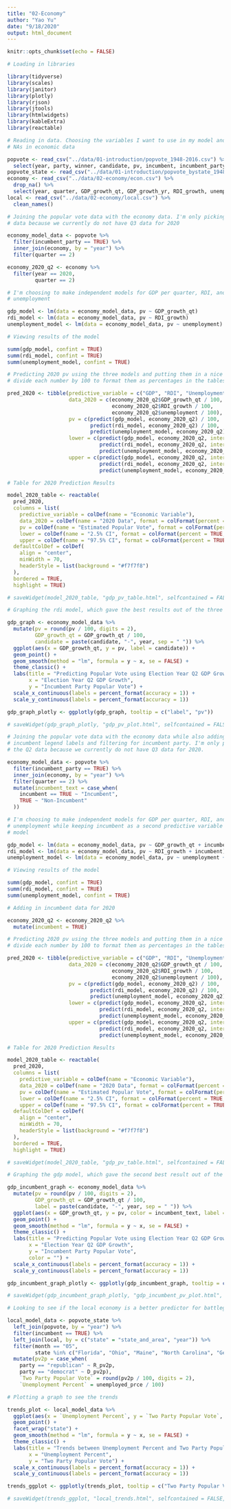 ```yaml
---
title: "02-Economy"
author: "Yao Yu"
date: "9/18/2020"
output: html_document
---
```


```r
knitr::opts_chunk$set(echo = FALSE)

# Loading in libraries

library(tidyverse)
library(scales)
library(janitor)
library(plotly)
library(rjson)
library(jtools)
library(htmlwidgets)
library(kableExtra)
library(reactable)

# Reading in data. Choosing the variables I want to use in my model and removing
# NAs in economic data

popvote <- read_csv("../data/01-introduction/popvote_1948-2016.csv") %>% 
  select(year, party, winner, candidate, pv, incumbent, incumbent_party)
popvote_state <- read_csv("../data/01-introduction/popvote_bystate_1948-2016.csv")
economy <- read_csv("../data/02-economy/econ.csv") %>% 
  drop_na() %>% 
  select(year, quarter, GDP_growth_qt, GDP_growth_yr, RDI_growth, unemployment, stock_open)
local <- read_csv("../data/02-economy/local.csv") %>% 
  clean_names()
```

```r

# Joining the popular vote data with the economy data. I'm only picking the Q2
# data because we currently do not have Q3 data for 2020

economy_model_data <- popvote %>% 
  filter(incumbent_party == TRUE) %>% 
  inner_join(economy, by = "year") %>% 
  filter(quarter == 2)

economy_2020_q2 <- economy %>% 
  filter(year == 2020,
         quarter == 2) 

# I'm choosing to make independent models for GDP per quarter, RDI, and
# unemployment

gdp_model <- lm(data = economy_model_data, pv ~ GDP_growth_qt)
rdi_model <- lm(data = economy_model_data, pv ~ RDI_growth)
unemployment_model <- lm(data = economy_model_data, pv ~ unemployment)

# Viewing results of the model

summ(gdp_model, confint = TRUE)
summ(rdi_model, confint = TRUE)
summ(unemployment_model, confint = TRUE)

# Predicting 2020 pv using the three models and putting them in a nice table. I
# divide each number by 100 to format them as percentages in the tables/graphs.

pred_2020 <- tibble(predictive_variable = c("GDP", "RDI", "Unemployment"),
                    data_2020 = c(economy_2020_q2$GDP_growth_qt / 100,
                                  economy_2020_q2$RDI_growth / 100,
                                  economy_2020_q2$unemployment / 100),
                    pv = c(predict(gdp_model, economy_2020_q2) / 100, 
                           predict(rdi_model, economy_2020_q2) / 100, 
                           predict(unemployment_model, economy_2020_q2) / 100),
                    lower = c(predict(gdp_model, economy_2020_q2, interval = "prediction")[2] / 100,
                              predict(rdi_model, economy_2020_q2, interval = "prediction")[2] / 100,
                              predict(unemployment_model, economy_2020_q2, interval = "prediction")[2] / 100),
                    upper = c(predict(gdp_model, economy_2020_q2, interval = "prediction")[3] / 100,
                              predict(rdi_model, economy_2020_q2, interval = "prediction")[3] / 100,
                              predict(unemployment_model, economy_2020_q2, interval = "prediction")[3] / 100))

# Table for 2020 Prediction Results

model_2020_table <- reactable(
  pred_2020, 
  columns = list(
    predictive_variable = colDef(name = "Economic Variable"),
    data_2020 = colDef(name = "2020 Data", format = colFormat(percent = TRUE, digits = 2)),
    pv = colDef(name = "Estimated Popular Vote", format = colFormat(percent = TRUE, digits = 2)),
    lower = colDef(name = "2.5% CI", format = colFormat(percent = TRUE, digits = 2)),
    upper = colDef(name = "97.5% CI", format = colFormat(percent = TRUE, digits = 2))),
  defaultColDef = colDef(
    align = "center",
    minWidth = 70,
    headerStyle = list(background = "#f7f7f8")
  ),
  bordered = TRUE,
  highlight = TRUE)

# saveWidget(model_2020_table, "gdp_pv_table.html", selfcontained = FALSE, libdir = "lib")

# Graphing the rdi model, which gave the best results out of the three

gdp_graph <- economy_model_data %>% 
  mutate(pv = round(pv / 100, digits = 2),
         GDP_growth_qt = GDP_growth_qt / 100,
         candidate = paste(candidate, "-", year, sep = " ")) %>% 
  ggplot(aes(x = GDP_growth_qt, y = pv, label = candidate)) +
  geom_point() +
  geom_smooth(method = "lm", formula = y ~ x, se = FALSE) +
  theme_classic() +
  labs(title = "Predicting Popular Vote using Election Year Q2 GDP Growth",
       x = "Election Year Q2 GDP Growth",
       y = "Incumbent Party Popular Vote") +
  scale_x_continuous(labels = percent_format(accuracy = 1)) +
  scale_y_continuous(labels = percent_format(accuracy = 1))

gdp_graph_plotly <- ggplotly(gdp_graph, tooltip = c("label", "pv"))

# saveWidget(gdp_graph_plotly, "gdp_pv_plot.html", selfcontained = FALSE, libdir = "lib")

```


```r

# Joining the popular vote data with the economy data while also adding in the
# incumbent legend labels and filtering for incumbent party. I'm only picking
# the Q2 data because we currently do not have Q3 data for 2020.

economy_model_data <- popvote %>% 
  filter(incumbent_party == TRUE) %>% 
  inner_join(economy, by = "year") %>% 
  filter(quarter == 2) %>% 
  mutate(incumbent_text = case_when(
    incumbent == TRUE ~ "Incumbent",
    TRUE ~ "Non-Incumbent"
  ))

# I'm choosing to make independent models for GDP per quarter, RDI, and
# unemployment while keeping incumbent as a second predictive variable in each
# model

gdp_model <- lm(data = economy_model_data, pv ~ GDP_growth_qt + incumbent)
rdi_model <- lm(data = economy_model_data, pv ~ RDI_growth + incumbent)
unemployment_model <- lm(data = economy_model_data, pv ~ unemployment + incumbent)

# Viewing results of the model

summ(gdp_model, confint = TRUE)
summ(rdi_model, confint = TRUE)
summ(unemployment_model, confint = TRUE)

# Adding in incumbent data for 2020

economy_2020_q2 <- economy_2020_q2 %>% 
  mutate(incumbent = TRUE)

# Predicting 2020 pv using the three models and putting them in a nice table. I
# divide each number by 100 to format them as percentages in the tables/graphs.

pred_2020 <- tibble(predictive_variable = c("GDP", "RDI", "Unemployment"),
                    data_2020 = c(economy_2020_q2$GDP_growth_qt / 100,
                                  economy_2020_q2$RDI_growth / 100,
                                  economy_2020_q2$unemployment / 100),
                    pv = c(predict(gdp_model, economy_2020_q2) / 100, 
                           predict(rdi_model, economy_2020_q2) / 100, 
                           predict(unemployment_model, economy_2020_q2) / 100),
                    lower = c(predict(gdp_model, economy_2020_q2, interval = "prediction")[2] / 100,
                              predict(rdi_model, economy_2020_q2, interval = "prediction")[2] / 100,
                              predict(unemployment_model, economy_2020_q2, interval = "prediction")[2] / 100),
                    upper = c(predict(gdp_model, economy_2020_q2, interval = "prediction")[3] / 100,
                              predict(rdi_model, economy_2020_q2, interval = "prediction")[3] / 100,
                              predict(unemployment_model, economy_2020_q2, interval = "prediction")[3] / 100))

# Table for 2020 Prediction Results

model_2020_table <- reactable(
  pred_2020, 
  columns = list(
    predictive_variable = colDef(name = "Economic Variable"),
    data_2020 = colDef(name = "2020 Data", format = colFormat(percent = TRUE, digits = 2)),
    pv = colDef(name = "Estimated Popular Vote", format = colFormat(percent = TRUE, digits = 2)),
    lower = colDef(name = "2.5% CI", format = colFormat(percent = TRUE, digits = 2)),
    upper = colDef(name = "97.5% CI", format = colFormat(percent = TRUE, digits = 2))),
  defaultColDef = colDef(
    align = "center",
    minWidth = 70,
    headerStyle = list(background = "#f7f7f8")
  ),
  bordered = TRUE,
  highlight = TRUE)

# saveWidget(model_2020_table, "gdp_pv_table.html", selfcontained = FALSE, libdir = "lib")

# Graphing the gdp model, which gave the second best result out of the three

gdp_incumbent_graph <- economy_model_data %>% 
  mutate(pv = round(pv / 100, digits = 2),
         GDP_growth_qt = GDP_growth_qt / 100,
         label = paste(candidate, "-", year, sep = " ")) %>% 
  ggplot(aes(x = GDP_growth_qt, y = pv, color = incumbent_text, label = label)) +
  geom_point() +
  geom_smooth(method = "lm", formula = y ~ x, se = FALSE) +
  theme_classic() +
  labs(title = "Predicting Popular Vote using Election Year Q2 GDP Growth\nfor Incumbents and same party Non-Incumbents",
       x = "Election Year Q2 GDP Growth",
       y = "Incumbent Party Popular Vote",
       color = "") +
  scale_x_continuous(labels = percent_format(accuracy = 1)) +
  scale_y_continuous(labels = percent_format(accuracy = 1))

gdp_incumbent_graph_plotly <- ggplotly(gdp_incumbent_graph, tooltip = c("label", "pv"))

# saveWidget(gdp_incumbent_graph_plotly, "gdp_incumbent_pv_plot.html", selfcontained = FALSE, libdir = "lib")

```


```r

# Looking to see if the local economy is a better predictor for battleground states

local_model_data <- popvote_state %>% 
  left_join(popvote, by = "year") %>% 
  filter(incumbent == TRUE) %>% 
  left_join(local, by = c("state" = "state_and_area", "year")) %>% 
  filter(month == "05",
         state %in% c("Florida", "Ohio", "Maine", "North Carolina", "Georgia", "Pennsylvania")) %>% 
  mutate(pv2p = case_when(
    party == "republican" ~ R_pv2p,
    party == "democrat" ~ D_pv2p),
    `Two Party Popular Vote` = round(pv2p / 100, digits = 2),
    `Unemployment Percent` = unemployed_prce / 100)

# Plotting a graph to see the trends

trends_plot <- local_model_data %>% 
  ggplot(aes(x = `Unemployment Percent`, y = `Two Party Popular Vote`, label = candidate)) + 
  geom_point() + 
  facet_wrap("state") + 
  geom_smooth(method = "lm", formula = y ~ x, se = FALSE) +
  theme_classic() +
  labs(title = "Trends between Unemployment Percent and Two Party Popular Vote",
       x = "Unemployment Percent",
       y = "Two Party Popular Vote") +
  scale_x_continuous(labels = percent_format(accuracy = 1)) +
  scale_y_continuous(labels = percent_format(accuracy = 1))

trends_ggplot <- ggplotly(trends_plot, tooltip = c("Two Party Popular Vote", "Unemployment Percent", "label"))

# saveWidget(trends_ggplot, "local_trends.html", selfcontained = FALSE, libdir = "lib")

```

